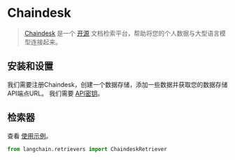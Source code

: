 # Chaindesk

>[Chaindesk](https://chaindesk.ai) 是一个 [开源](https://github.com/gmpetrov/databerry) 文档检索平台，帮助将您的个人数据与大型语言模型连接起来。


## 安装和设置

我们需要注册Chaindesk，创建一个数据存储，添加一些数据并获取您的数据存储API端点URL。
我们需要 [API密钥](https://docs.chaindesk.ai/api-reference/authentication)。

## 检索器

查看 [使用示例](/docs/integrations/retrievers/chaindesk)。

```python
from langchain.retrievers import ChaindeskRetriever
```

